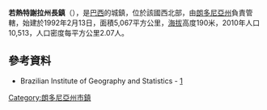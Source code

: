 {{coord|10|31|30|S|62|38|38|W|scale:30000|display=title}}

'''若熱特謝拉州長鎮'''（{{lang-pt|Governador Jorge Teixeira}}），是[[巴西|巴西]]的城鎮，位於該國西北部，由[[朗多尼亞州|朗多尼亞州]]負責管轄，始建於1992年2月13日，面積5,067平方公里，[[海拔|海拔]]高度190米，2010年人口10,513，人口密度每平方公里2.07人。

==參考資料==
*Brazilian Institute of Geography and Statistics - [https://web.archive.org/web/20120514145936/http://www.censo2010.ibge.gov.br/dados_divulgados/index.php?uf=11]

{{Brazil-geo-stub}}
{{朗多尼亞州市鎮}}
[[Category:朗多尼亞州市鎮|Category:朗多尼亞州市鎮]]